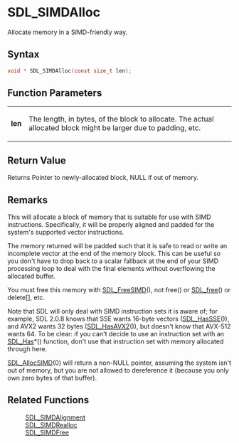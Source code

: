 = SDL_SIMDAlloc =

Allocate memory in a SIMD-friendly way.

== Syntax ==

<syntaxhighlight lang='c'>
void * SDL_SIMDAlloc(const size_t len);
</syntaxhighlight>

== Function Parameters ==

{|
|'''len'''
|The length, in bytes, of the block to allocate. The actual allocated block might be larger due to padding, etc.
|}

== Return Value ==

Returns Pointer to newly-allocated block, NULL if out of memory.



== Remarks ==

This will allocate a block of memory that is suitable for use with SIMD
instructions. Specifically, it will be properly aligned and padded for the
system's supported vector instructions.

The memory returned will be padded such that it is safe to read or write an
incomplete vector at the end of the memory block. This can be useful so you
don't have to drop back to a scalar fallback at the end of your SIMD
processing loop to deal with the final elements without overflowing the
allocated buffer.

You must free this memory with [[SDL_FreeSIMD]](), not free() or
[[SDL_free]]() or delete[], etc.

Note that SDL will only deal with SIMD instruction sets it is aware of; for
example, SDL 2.0.8 knows that SSE wants 16-byte vectors ([[SDL_HasSSE]]()),
and AVX2 wants 32 bytes ([[SDL_HasAVX2]]()), but doesn't know that AVX-512
wants 64. To be clear: if you can't decide to use an instruction set with
an [[SDL_Has]]*() function, don't use that instruction set with memory
allocated through here.

[[SDL_AllocSIMD]](0) will return a non-NULL pointer, assuming the system
isn't out of memory, but you are not allowed to dereference it (because you
only own zero bytes of that buffer).

== Related Functions ==

:[[SDL_SIMDAlignment]]
:[[SDL_SIMDRealloc]]
:[[SDL_SIMDFree]]



